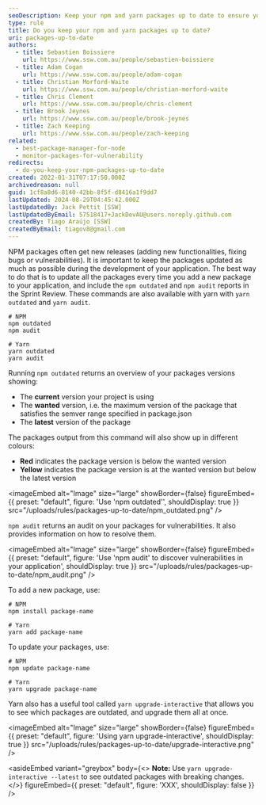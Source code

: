 ```yaml
---
seoDescription: Keep your npm and yarn packages up to date to ensure your application's security and functionality.
type: rule
title: Do you keep your npm and yarn packages up to date?
uri: packages-up-to-date
authors:
  - title: Sebastien Boissiere
    url: https://www.ssw.com.au/people/sebastien-boissiere
  - title: Adam Cogan
    url: https://www.ssw.com.au/people/adam-cogan
  - title: Christian Morford-Waite
    url: https://www.ssw.com.au/people/christian-morford-waite
  - title: Chris Clement
    url: https://www.ssw.com.au/people/chris-clement
  - title: Brook Jeynes
    url: https://www.ssw.com.au/people/brook-jeynes
  - title: Zach Keeping
    url: https://www.ssw.com.au/people/zach-keeping
related:
  - best-package-manager-for-node
  - monitor-packages-for-vulnerability
redirects:
  - do-you-keep-your-npm-packages-up-to-date
created: 2022-01-31T07:17:50.000Z
archivedreason: null
guid: 1cf8a8d6-8140-42bb-8f5f-d8416a1f9dd7
lastUpdated: 2024-08-29T04:45:42.000Z
lastUpdatedBy: Jack Pettit [SSW]
lastUpdatedByEmail: 57518417+JackDevAU@users.noreply.github.com
createdBy: Tiago Araújo [SSW]
createdByEmail: tiagov8@gmail.com
---
```


<youtubeEmbed url="https://www.youtube.com/embed/LN2zsrLqljY" description="Video: NPM package hell 🔥... How to avoid going insane with [Brook Jeynes](https://ssw.com.au/people/brook-jeynes/) (4 min)" />

NPM packages often get new releases (adding new functionalities, fixing bugs or vulnerabilities). It is important to keep the packages updated as much as possible during the development of your application. The best way to do that is to update all the packages every time you add a new package to your application, and include the `npm outdated` and `npm audit` reports in the Sprint Review. These commands are also available with yarn with `yarn outdated` and `yarn audit`.

```shell
# NPM
npm outdated
npm audit

# Yarn
yarn outdated
yarn audit
```
Running `npm outdated` returns an overview of your packages versions showing:

* The **current** version your project is using
* The **wanted** version, i.e. the maximum version of the package that satisfies the semver range specified in package.json
* The **latest** version of the package

The packages output from this command will also show up in different colours:

* **Red** indicates the package version is below the wanted version
* **Yellow** indicates the package version is at the wanted version but below the latest version


<imageEmbed
  alt="Image"
  size="large"
  showBorder={false}
  figureEmbed={{
    preset: "default",
    figure: 'Use \'npm outdated\'',
    shouldDisplay: true
  }}
  src="/uploads/rules/packages-up-to-date/npm_outdated.png"
/>

`npm audit` returns an audit on your packages for vulnerabilities. It also provides information on how to resolve them.


<imageEmbed
  alt="Image"
  size="large"
  showBorder={false}
  figureEmbed={{
    preset: "default",
    figure: 'Use \'npm audit\' to discover vulnerabilities in your application',
    shouldDisplay: true
  }}
  src="/uploads/rules/packages-up-to-date/npm_audit.png"
/>

To add a new package, use:

```shell
# NPM
npm install package-name

# Yarn
yarn add package-name
```

To update your packages, use:

```shell
# NPM
npm update package-name

# Yarn
yarn upgrade package-name
```

Yarn also has a useful tool called `yarn upgrade-interactive` that allows you to see which packages are outdated, and upgrade them all at once.


<imageEmbed
  alt="Image"
  size="large"
  showBorder={false}
  figureEmbed={{
    preset: "default",
    figure: 'Using yarn upgrade-interactive',
    shouldDisplay: true
  }}
  src="/uploads/rules/packages-up-to-date/upgrade-interactive.png"
/>

<asideEmbed
  variant="greybox"
  body={<>
    **Note:** Use `yarn upgrade-interactive --latest` to see outdated packages with breaking changes.
  </>}
  figureEmbed={{
    preset: "default",
    figure: 'XXX',
    shouldDisplay: false
  }}
/>

